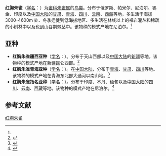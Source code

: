 {{Speciesbox
| name = 红胸朱雀
| image = Pyrrhospiza_punicea_Grovold.jpg
| status = LC
| status_system = IUCN3.1
| status_ref = <ref>{{IUCN|id=22720613 |title=''Carpodacus puniceus'' |assessor=BirdLife International |assessor-link=BirdLife International |version=2013.2 |year=2012 |accessdate=26 November 2013}}</ref>
| genus = Carpodacus
| species = puniceus
| authority = (Blyth)<ref name='id4162'>{{cite web| url =http://www.bioinfo.cn/db05/BjdwSpecies.php?action=view&id=4162| title =红胸朱雀| work =《中国动物物种编目数据库》| publisher =中国科学院微生物研究所| author =中国科学院动物研究所| accessdate =2009-04-04| deadurl =yes| archiveurl =https://web.archive.org/web/20160305033431/http://www.bioinfo.cn/db05/BjdwSpecies.php?action=view&id=4162| archivedate =2016-03-05}}</ref>
}}

'''红胸朱雀'''（[[学名|学名]]：{{lang|la|''Carpodacus puniceus''}}）为[[雀科|雀科]][[朱雀属|朱雀属]]的[[鸟类|鸟类]]。分布于俄罗斯、帕米尔、尼泊尔、锡金、印度以及[[中国大陆|中国大陆]]的[[甘肃|甘肃]]、[[青海|青海]]、[[四川|四川]]、[[云南|云南]]、[[西藏|西藏]]等地，多生活于海拔3000-4600m 处、冬季迁徙到低海拔地区、多生活在林线以上的裸岩灌丛和稀疏的小树林中以及也到山谷荆棘丛中。该物种的模式产地在尼泊尔。<ref name='id4162'/>

==亚种==
*'''红胸朱雀疆西亚种'''（[[学名|学名]]：{{lang|la|''Carpodacus puniceus kilianensis''}}）。分布于天山西部以及[[中国大陆|中国大陆]]的[[新疆|新疆]]等地。该物种的模式产地在新疆昆仑西部。<ref name='id4163'>{{cite web| url =http://www.bioinfo.cn/db05/BjdwSpecies.php?action=view&id=4163| title =红胸朱雀疆西亚种| work =《中国动物物种编目数据库》| publisher =中国科学院微生物研究所| author =中国科学院动物研究所| accessdate =2009-04-04| deadurl =yes| archiveurl =https://web.archive.org/web/20160305073625/http://www.bioinfo.cn/db05/BjdwSpecies.php?action=view&id=4163| archivedate =2016-03-05}}</ref>
*'''红胸朱雀青海亚种'''（[[学名|学名]]：{{lang|la|''Carpodacus puniceus longirostris''}}）。在[[中国大陆|中国大陆]]，分布于[[青海|青海]]、[[甘肃|甘肃]]、[[四川|四川]]等地。该物种的模式产地在青海东北部大通河以南山地。<ref name='id4164'>{{cite web| url =http://www.bioinfo.cn/db05/BjdwSpecies.php?action=view&id=4164| title =红胸朱雀青海亚种| work =《中国动物物种编目数据库》| publisher =中国科学院微生物研究所| author =中国科学院动物研究所| accessdate =2009-04-04| deadurl =yes| archiveurl =https://web.archive.org/web/20160305083554/http://www.bioinfo.cn/db05/BjdwSpecies.php?action=view&id=4164| archivedate =2016-03-05}}</ref>
*'''红胸朱雀指名亚种'''（[[学名|学名]]：{{lang|la|''Carpodacus puniceus puniceus''}}）。分布于印度、不丹、缅甸以及[[中国大陆|中国大陆]]的[[四川|四川]]、[[云南|云南]]、[[西藏|西藏]]等地。该物种的模式产地在尼泊尔。<ref name='id4165'>{{cite web| url =http://www.bioinfo.cn/db05/BjdwSpecies.php?action=view&id=4165| title =红胸朱雀指名亚种| work =《中国动物物种编目数据库》| publisher =中国科学院微生物研究所| author =中国科学院动物研究所| accessdate =2009-04-04| deadurl =yes| archiveurl =https://web.archive.org/web/20160305012149/http://www.bioinfo.cn/db05/BjdwSpecies.php?action=view&id=4165| archivedate =2016-03-05}}</ref>

== 参考文献 ==
{{reflist}}
{{Taxonbar|from=Q1301378}}

[[Category:朱雀属|红胸朱雀]]